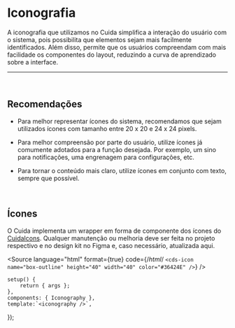 
<Meta of={IconografiaStories} />

# Iconografia

A iconografia que utilizamos no Cuida simplifica a interação do usuário com o sistema, pois possibilita que elementos sejam mais
facilmente identificados. Além disso, permite que os usuários compreendam com mais facilidade os componentes do layout,
reduzindo a curva de aprendizado sobre a interface.

<hr />

<br />

## Recomendações

* Para melhor representar ícones do sistema, recomendamos que sejam utilizados ícones com tamanho entre 20 x 20 e 24 x 24 pixels.

* Para melhor compreensão por parte do usuário, utilize ícones já comumente adotados para a função desejada.
  Por exemplo, um sino para notificações, uma engrenagem para configurações, etc.

* Para tornar o conteúdo mais claro, utilize ícones em conjunto com texto, sempre que possível.

<br />

## Ícones

O Cuida implementa um wrapper em forma de componente dos ícones do <a href="https://github.com/Sysvale/cuida-icons">CuidaIcons</a>. Qualquer manutenção ou melhoria
deve ser feita no projeto respectivo e no design kit no Figma e, caso necessário, atualizada aqui.

<Source
  language="html"
  format={true}
  code={/*html*/ `
<cds-icon
	name="box-outline"
	height="40"
	width="40"
	color="#36424E"
/>
  `}
/>

	setup() {
		return { args };
	},
	components: { Iconography },
	template:`<iconography />`,
});

<Story of={IconografiaStories.Iconography} />
